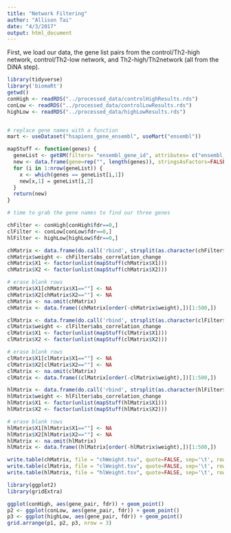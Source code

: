---
title: "Network Filtering"
author: "Allison Tai"
date: "4/3/2017"
output: html_document
---

First, we load our data, the gene list pairs from the control/Th2-high network, control/Th2-low network, and Th2-high/Th2network (all from the DiNA step).
```{r}
library(tidyverse)
library('biomaRt')
getwd()
conHigh <- readRDS("../processed_data/controlHighResults.rds")
conLow <- readRDS("../processed_data/controlLowResults.rds")
highLow <- readRDS("../processed_data/highLowResults.rds")


# replace gene names with a function
mart <- useDataset("hsapiens_gene_ensembl", useMart("ensembl"))

mapStuff <- function(genes) {
  geneList <- getBM(filters= "ensembl_gene_id", attributes= c("ensembl_gene_id", "entrezgene"),values=genes,mart=mart)
  new <- data.frame(gene=rep("", length(genes)), stringsAsFactors=FALSE)  
  for (i in 1:nrow(geneList)) {
    x <- which(genes == geneList[i,1])
    new[x,1] = geneList[i,2]
  }
  return(new)
}

# time to grab the gene names to find our three genes

chFilter <- conHigh[conHigh$fdr==0,]
clFilter <- conLow[conLow$fdr==0,]
hlFilter <- highLow[highLow$fdr==0,]

chMatrix <- data.frame(do.call('rbind', strsplit(as.character(chFilter$gene_pair),'.',fixed=TRUE)))
chMatrix$weight <- chFilter$abs_correlation_change
chMatrix$X1 <- factor(unlist(mapStuff(chMatrix$X1)))
chMatrix$X2 <- factor(unlist(mapStuff(chMatrix$X2)))

# erase blank rows
chMatrix$X1[chMatrix$X1==""] <- NA
chMatrix$X2[chMatrix$X2==""] <- NA
chMatrix <- na.omit(chMatrix)
chMatrix <- data.frame((chMatrix[order(-chMatrix$weight),])[1:500,])

clMatrix <- data.frame(do.call('rbind', strsplit(as.character(clFilter$gene_pair),'.',fixed=TRUE)))
clMatrix$weight <- clFilter$abs_correlation_change
clMatrix$X1 <- factor(unlist(mapStuff(clMatrix$X1)))
clMatrix$X2 <- factor(unlist(mapStuff(clMatrix$X2)))

# erase blank rows
clMatrix$X1[clMatrix$X1==""] <- NA
clMatrix$X2[clMatrix$X2==""] <- NA
clMatrix <- na.omit(clMatrix)
clMatrix <- data.frame((clMatrix[order(-clMatrix$weight),])[1:500,])

hlMatrix <- data.frame(do.call('rbind', strsplit(as.character(hlFilter$gene_pair),'.',fixed=TRUE)))
hlMatrix$weight <- hlFilter$abs_correlation_change
hlMatrix$X1 <- factor(unlist(mapStuff(hlMatrix$X1)))
hlMatrix$X2 <- factor(unlist(mapStuff(hlMatrix$X2)))

# erase blank rows
hlMatrix$X1[hlMatrix$X1==""] <- NA
hlMatrix$X2[hlMatrix$X2==""] <- NA
hlMatrix <- na.omit(hlMatrix)
hlMatrix <- data.frame((hlMatrix[order(-hlMatrix$weight),])[1:500,])

write.table(chMatrix, file = "chWeight.tsv", quote=FALSE, sep='\t', row.names = FALSE)
write.table(clMatrix, file = "clWeight.tsv", quote=FALSE, sep='\t', row.names = FALSE)
write.table(hlMatrix, file = "hlWeight.tsv", quote=FALSE, sep='\t', row.names = FALSE)

library(ggplot2)
library(gridExtra)

ggplot(conHigh, aes(gene_pair, fdr)) + geom_point()
p2 <- ggplot(conLow, aes(gene_pair, fdr)) + geom_point()
p3 <- ggplot(highLow, aes(gene_pair, fdr)) + geom_point()
grid.arrange(p1, p2, p3, nrow = 3)
```

